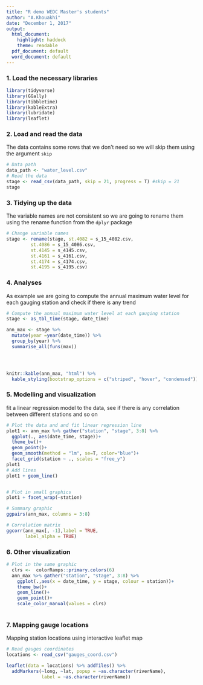 ```yaml
---
title: "R demo WEDC Master's students"
author: "A.Khouakhi"
date: "December 1, 2017"
output:
  html_document:
    highlight: haddock
    theme: readable
  pdf_document: default
  word_document: default
---
```


### 1. Load the necessary libraries

```r

library(tidyverse)
library(GGally)
library(tibbletime)
library(kableExtra)
library(lubridate)
library(leaflet)
```

### 2. Load and read the data

The data contains some rows that we don't need so we will skip them using the argument `skip`

```r
# Data path
data_path <- "water_level.csv"
# Read the data 
stage <- read_csv(data_path, skip = 21, progress = T) #skip = 21
stage 
```
### 3. Tidying up the data 

The variable names are not consistent so we are going to rename them using the rename function from the `dplyr` package  

```r
# Change variable names 
stage <- rename(stage, st.4082 = s_15_4082.csv,
         st.4086 = s_15_4086.csv,
         st.4145 = s_4145.csv,
         st.4161 = s_4161.csv, 
         st.4174 = s_4174.csv,
         st.4195 = s_4195.csv)
```

### 4. Analyses 
As example we are going to compute the annual maximum water level for each gauging station and check if there is any trend

```r
# Compute the annual maximum water level at each gauging station
stage <- as_tbl_time(stage, date_time)

ann_max <- stage %>% 
  mutate(year =year(date_time)) %>% 
  group_by(year) %>% 
  summarise_all(funs(max))




knitr::kable(ann_max, "html") %>%
  kable_styling(bootstrap_options = c("striped", "hover", "condensed"))
```

### 5. Modelling and visualization 
fit a linear regression model to the data, see if there is any correlation between different stations and so on

```r

# Plot the data and and fit linear regression line
plot1 <- ann_max %>% gather("station", "stage", 3:8) %>% 
  ggplot(., aes(date_time, stage))+
  theme_bw()+
  geom_point()+
  geom_smooth(method = "lm", se=T, color="blue")+
  facet_grid(station ~ ., scales = "free_y") 
plot1
# Add lines
plot1 + geom_line()


# Plot in small graphics
plot1 + facet_wrap(~station)

# Summary graphic 
ggpairs(ann_max, columns = 3:8)

# Correlation matrix 
ggcorr(ann_max[, -1],label = TRUE,
       label_alpha = TRUE)

```

### 6. Other visualization 


```r

# Plot in the same graphic   
  clrs <-  colorRamps::primary.colors(6)
  ann_max %>% gather("station", "stage", 3:8) %>% 
    ggplot(.,aes(x = date_time, y = stage, colour = station))+
    theme_bw()+
    geom_line()+
    geom_point()+
    scale_color_manual(values = clrs)
    

```

### 7. Mapping gauge locations
Mapping station locations using interactive leaflet map 

```r

# Read gauges coordinates 
locations <- read_csv("gauges_coord.csv")

leaflet(data = locations) %>% addTiles() %>%
  addMarkers(~long, ~lat, popup = ~as.character(riverName),
             label = ~as.character(riverName))
    
```


